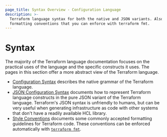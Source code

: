 ```yaml
---
page_title: Syntax Overview - Configuration Language
description: >-
  Terraform language syntax for both the native and JSON variants. Also learn
  formatting conventions that you can enforce with terraform fmt.
---
```


# Syntax

The majority of the Terraform language documentation focuses on the practical
uses of the language and the specific constructs it uses. The pages in this
section offer a more abstract view of the Terraform language.

- [Configuration Syntax](/language/syntax/configuration) describes the native
  grammar of the Terraform language.
- [JSON Configuration Syntax](/language/syntax/json) documents
  how to represent Terraform language constructs in the pure JSON variant of the
  Terraform language. Terraform's JSON syntax is unfriendly to humans, but can
  be very useful when generating infrastructure as code with other systems that
  don't have a readily available HCL library.
- [Style Conventions](/language/style#code-formatting) documents some commonly
  accepted formatting guidelines for Terraform code. These conventions can be
  enforced automatically with [`terraform fmt`](/cli/commands/fmt).
